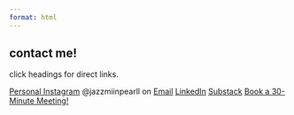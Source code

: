 ```yaml
---
format: html
---
```


## contact me!
click headings for direct links.

[Personal Instagram](https://www.instagram.com/jazzmiinpearll/){.btn .btn-secondary}
@jazzmiinpearll on 
[Email](mailto:jpduncan2022@gmail.com?&subject=I Came From Your Website!){.btn .btn-secondary}
[LinkedIn](https://www.linkedin.com/in/jazzmin-pearl-duncan){.btn .btn-secondary}
[Substack](https://euphoniousthegreat.substack.com/){.btn .btn-secondary}
[Book a 30-Minute Meeting!](https://calendar.app.google/QsZ4EEaKmKxtV9L97){.btn .btn-secondary}


